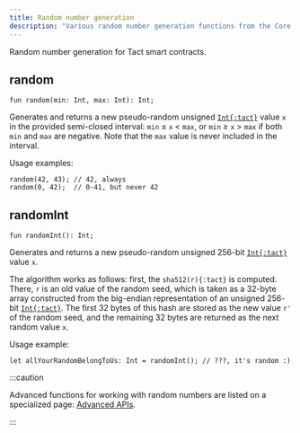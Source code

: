 ```yaml
---
title: Random number generation
description: "Various random number generation functions from the Core library of Tact"
---
```


Random number generation for Tact smart contracts.

## random

```tact
fun random(min: Int, max: Int): Int;
```

Generates and returns a new pseudo-random unsigned [`Int{:tact}`][int] value `x` in the provided semi-closed interval: `min` $≤$ `x` $<$ `max`, or `min` $≥$ `x` $>$ `max` if both `min` and `max` are negative. Note that the `max` value is never included in the interval.

Usage examples:

```tact
random(42, 43); // 42, always
random(0, 42);  // 0-41, but never 42
```

## randomInt

```tact
fun randomInt(): Int;
```

Generates and returns a new pseudo-random unsigned $256$-bit [`Int{:tact}`][int] value `x`.

The algorithm works as follows: first, the `sha512(r){:tact}` is computed. There, `r` is an old value of the random seed, which is taken as a $32$-byte array constructed from the big-endian representation of an unsigned $256$-bit [`Int{:tact}`][int]. The first $32$ bytes of this hash are stored as the new value `r'` of the random seed, and the remaining $32$ bytes are returned as the next random value `x`.

Usage example:

```tact
let allYourRandomBelongToUs: Int = randomInt(); // ???, it's random :)
```

:::caution

  Advanced functions for working with random numbers are listed on a specialized page: [Advanced APIs](/ref/core-advanced).

:::

[int]: /book/integers
